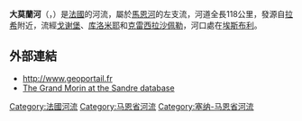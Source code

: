{{noteTA|G1=法国地名}}
{{Infobox river
| name              = 大莫蘭河<br>Grand Morin
| image             = 
| image_caption     = 
| source1_location  = [[香槟_(行省)|香槟地区]] 
| mouth_location    = [[马恩河|马恩河]]
| mouth_coordinates = {{coord|48|54|1|N|2|49|50|E|name=Marne-Grand Morin|display=inline,title}}
| progression       = {{RMarne}}
| subdivision_type1 = [[世界政區索引|国家]]
| subdivision_name1 = {{FR}}
| length            = {{convert|118|km|mi|abbr=on}}
| source1_elevation = 
| discharge1_avg    = 
| basin_size        = {{convert|1180|km2|mi2|abbr=on}}
}}
'''大莫蘭河'''（{{lang-fr|Grand Morin}}，{{IPA-fr|ɡʁɑ̃ mɔʁɛ̃}}）是[[法國|法國]]的河流，屬於[[馬恩河|馬恩河]]的左支流，河道全長118公里，發源自[[拉希_(马恩省)|拉希]]附近，流經[[戈谢堡|戈谢堡]]、[[库洛米耶|库洛米耶]]和[[克雷西拉沙佩勒|克雷西拉沙佩勒]]，河口處在[[埃斯布利|埃斯布利]]。

==外部連結==
*http://www.geoportail.fr{{Wayback|url=http://www.geoportail.fr/ |date=20101215171356 }}
*[http://sandre.eaufrance.fr/app/chainage/courdo/htm/F65-0400.php?cg=F65-0400 The Grand Morin at the Sandre database]

{{France-geo-stub}}
[[Category:法國河流|Category:法國河流]]
[[Category:马恩省河流|Category:马恩省河流]]
[[Category:塞纳-马恩省河流|Category:塞纳-马恩省河流]]